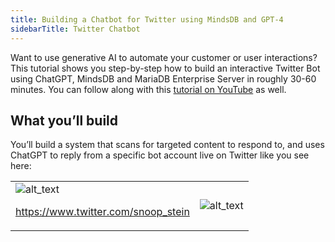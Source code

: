 ```yaml
---
title: Building a Chatbot for Twitter using MindsDB and GPT-4
sidebarTitle: Twitter Chatbot
---
```


Want to use generative AI to automate your customer or user interactions? This tutorial shows you step-by-step how to build an interactive Twitter Bot using ChatGPT, MindsDB and MariaDB Enterprise Server in roughly 30-60 minutes. You can follow along with this [tutorial on YouTube](https://www.youtube.com/watch?v=uqn3MLCUhYU) as well. 


## What you’ll build

You’ll build a system that scans for targeted content to respond to, and uses ChatGPT to reply  from a specific bot account live on Twitter like you see here:


<table>
  <tr>
   <td>


<img src="images/Twitter-chatbot-snoopstien.png" width="" alt="alt_text" title="Twitter Bot Profile Page">

<p>
<a href="https://www.twitter.com/snoop_stein">https://www.twitter.com/snoop_stein</a>
   </td>
   <td>




<img src="images/Twitter-chatbot-mindsdb-testing-live-twitter.png" width="" alt="alt_text" title="Live Twitter Bot Interactivity">

   </td>
  </tr>
</table>